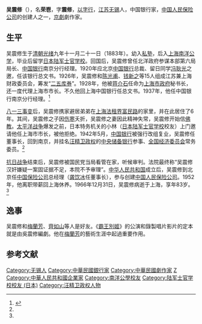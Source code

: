 '''吴震修'''（{{bd|1883年||1966年|12月31日}}），名'''荣鬯'''，字'''震修'''，[[以字行|以字行]]，[[江苏|江苏]][[无锡|无锡]]人，中国银行家，[[中国人民保险公司|中国人民保险公司]]的创建人之一，[[京劇|京劇]]劇作家。

==生平==
吴震修生于[[清朝|清朝]][[光绪|光绪]]九年十一月二十一日（1883年）。幼入[[私塾|私塾]]，后入[[上海|上海]][[南洋公学|南洋公学]]，毕业后留学[[日本陆军士官学校|日本陆军士官学校]]。回国后，吴震修曾任北洋政府参谋本部第六局局长、[[中国银行|中国银行]]南京分行经理。1920年应北京[[中国银行|中国银行]]总裁、留日同学[[冯耿光|冯耿光]]之邀，任该银行总文书。1926年，吴震修和[[陈光甫|陈光甫]]、[[钱新之|钱新之]]等15人组成江苏兼上海财政委员会，筹发“[[二五库券|二五库券]]”。1928年，他被[[蒋介石|蒋介石]]任命为[[上海市政府|上海市政府]]秘书长，还一度代理上海市市长。不久他回上海中国银行任总文书。1937年，他任中国银行南京分行经理。<ref name=wx>{{Cite web |url=http://www.wst.net.cn/wuxifq/renwu/mingren/jdmingren/3112_1.htm |title=吴震修，无锡阿福台，于2011-11-6查阅 |access-date=2011-11-07 |archive-date=2005-11-06 |archive-url=https://web.archive.org/web/20051106012428/http://www.wst.net.cn/wuxifq/renwu/mingren/jdmingren/3112_1.htm |dead-url=yes }}</ref>

[[八一三事变|八一三事变]]后，吴震修携家避居弟弟在[[上海法租界|上海法租界]][[富民路|富民路]]的家里，并在此居住了6年。其间，吴震修之子因[[伤寒|伤寒]]夭折，吴震修之妻因此精神失常，吴震修开始信[[佛教|佛教]]。[[太平洋战争|太平洋战争]]爆发之前，日本特务机关的小林（[[日本陆军士官学校|日本陆军士官学校]]校友）上门邀请他任上海市市长，被他拒绝。1942年5月，[[中国银行|中国银行]]被强行改组复业，吴震修任董事长，回到南京，并挂名[[汪精卫政权|汪精卫政权]]的[[中央储备银行|中央储备银行]]参事、[[全国经济委员会_(汪精卫政权)|全国经济委员会]]常务委员。<ref name=wx/>

[[抗日战争|抗日战争]]结束后，吴震修被国民党当局看管在家，听候审判。法院最终称“吴震修汉奸嫌疑一案固证据不足，本院不予审理”。[[中华人民共和国|中华人民共和国]]成立后，吴震修到北京任[[中国保险公司|中国保险公司]]总经理（[[龚饮冰|龚饮冰]]任董事长），参与创建[[中国人民保险公司|中国人民保险公司]]。1952年，他离职带薪回上海休养。1966年12月31日，吴震修病逝于上海，享年83岁。<ref name=wx/>

==逸事==
吴震修和[[梅蘭芳|梅蘭芳]]、[[齊如山|齊如山]]等人是好友。《[[霸王別姬_(京劇)|霸王別姬]]》的公演和錄製唱片影片的定本就是由吳震修編劇。他在[[梅蘭芳|梅蘭芳]]的藝術生涯中起過重要作用。

==参考文献==
{{reflist}}

{{上海市市长|ROC}}
{{DEFAULTSORT:Wu吴}}
[[Category:无锡人|Category:无锡人]]
[[Category:中華民國銀行家|Category:中華民國銀行家]]
[[Category:中華民國劇作家|Category:中華民國劇作家]]
[[Category:吴姓|Z]]
[[Category:中華人民共和國企業家|Category:中華人民共和國企業家]]
[[Category:南洋公學校友|Category:南洋公學校友]]
[[Category:陆军士官学校校友_(日本)|Category:陆军士官学校校友 (日本)]]
[[Category:汪精卫政权人物|Category:汪精卫政权人物]]